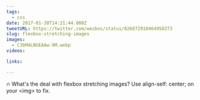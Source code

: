```yaml
---
tags:
  - css
date: 2017-01-30T14:21:44.000Z
tweetURL: https://twitter.com/wesbos/status/826072910464950273
slug: flexbox-stretching-images
images:
  - C3bM4LNUEAAw-9M.webp
videos:

links:

---
```

🔥 What's the deal with flexbox stretching images? Use align-self: center; on your &lt;img&gt; to fix.
